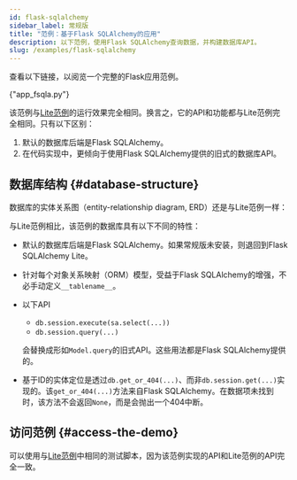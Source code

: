 ```yaml
---
id: flask-sqlalchemy
sidebar_label: 常规版
title: "范例：基于Flask SQLAlchemy的应用"
description: 以下范例，使用Flask SQLAlchemy查询数据，并构建数据库API。
slug: /examples/flask-sqlalchemy
---
```






查看以下链接，以阅览一个完整的Flask应用范例。

<p>
  <DarkButton to={demoURL("app_fsqla.py")} icon={mdiLanguagePython}>
    {"app_fsqla.py"}
  </DarkButton>
</p>

该范例与[Lite范例](./flask-sqlalchemy-lite.mdx)的运行效果完全相同。换言之，它的API和功能都与Lite范例完全相同。只有以下区别：

1. 默认的数据库后端是Flask SQLAlchemy。
2. 在代码实现中，更倾向于使用Flask SQLAlchemy提供的旧式的数据库API。

## 数据库结构 {#database-structure}

数据库的实体关系图（entity-relationship diagram, ERD）还是与Lite范例一样：

<div className="mb-default center w-60">
  <ThemedImage
    alt="常规版应用的ERD"
    sources={{
      light: useBaseUrl("/img/examples/erd-fsql-light.svg"),
      dark: useBaseUrl("/img/examples/erd-fsql-dark.svg"),
    }}
  />
</div>

与Lite范例相比，该范例的数据库具有以下不同的特性：

- 默认的数据库后端是Flask SQLAlchemy。如果常规版未安装，则退回到Flask SQLAlchemy Lite。
- 针对每个对象关系映射（ORM）模型，受益于Flask SQLAlchemy的增强，不必手动定义`__tablename__`。
- 以下API

  - `db.session.execute(sa.select(...))`
  - `db.session.query(...)`

  会替换成形如`Model.query`的旧式API。这些用法都是Flask SQLAlchemy提供的。

- 基于ID的实体定位是透过`db.get_or_404(...)`、而非`db.session.get(...)`实现的。该`get_or_404(...)`方法来自Flask SQLAlchemy。在数据项未找到时，该方法不会返回`None`，而是会抛出一个404中断。

## 访问范例 {#access-the-demo}

可以使用与[Lite范例](./flask-sqlalchemy-lite.mdx#access-the-demo)中相同的测试脚本，因为该范例实现的API和Lite范例的API完全一致。

